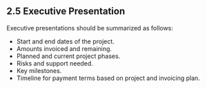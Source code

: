 ## 2.5 Executive Presentation

Executive presentations should be summarized as follows:

- Start and end dates of the project.
- Amounts invoiced and remaining.
- Planned and current project phases.
- Risks and support needed.
- Key milestones.
- Timeline for payment terms based on project and invoicing plan.
